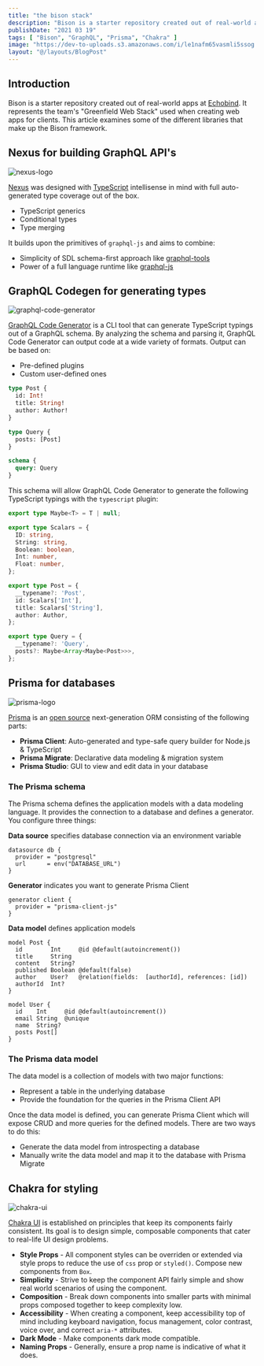 ```yaml
---
title: "the bison stack"
description: "Bison is a starter repository created out of real-world apps at Echobind. It represents the team's Greenfield Web Stack used when creating web apps for clients."
publishDate: "2021 03 19"
tags: [ "Bison", "GraphQL", "Prisma", "Chakra" ]
image: "https://dev-to-uploads.s3.amazonaws.com/i/le1nafm65vasmli5ssog.png"
layout: "@/layouts/BlogPost"
---
```


## Introduction

Bison is a starter repository created out of real-world apps at [Echobind](https://echobind.com/). It represents the team's "Greenfield Web Stack" used when creating web apps for clients. This article examines some of the different libraries that make up the Bison framework.

## Nexus for building GraphQL API's

![nexus-logo](https://dev-to-uploads.s3.amazonaws.com/i/d1hycuz9fuetopddyc8j.jpg)

[Nexus](https://nexusjs.org/) was designed with [TypeScript](https://www.typescriptlang.org/) intellisense in mind with full auto-generated type coverage out of the box.
* TypeScript generics
* Conditional types
* Type merging

It builds upon the primitives of `graphql-js` and aims to combine:
* Simplicity of SDL schema-first approach like [graphql-tools](https://www.apollographql.com/docs/graphql-tools/generate-schema.html)
* Power of a full language runtime like [graphql-js](https://github.com/graphql/graphql-js)

## GraphQL Codegen for generating types

![graphql-code-generator](https://dev-to-uploads.s3.amazonaws.com/i/ib54c5jtq49wmm7g2xoq.png)

[GraphQL Code Generator](https://graphql-code-generator.com/) is a CLI tool that can generate TypeScript typings out of a GraphQL schema. By analyzing the schema and parsing it, GraphQL Code Generator can output code at a wide variety of formats. Output can be based on:
* Pre-defined plugins
* Custom user-defined ones

```graphql
type Post {
  id: Int!
  title: String!
  author: Author!
}

type Query {
  posts: [Post]
}

schema {
  query: Query
}
```

This schema will allow GraphQL Code Generator to generate the following TypeScript typings with the `typescript` plugin:

```typescript
export type Maybe<T> = T | null;

export type Scalars = {
  ID: string,
  String: string,
  Boolean: boolean,
  Int: number,
  Float: number,
};

export type Post = {
  __typename?: 'Post',
  id: Scalars['Int'],
  title: Scalars['String'],
  author: Author,
};

export type Query = {
  __typename?: 'Query',
  posts?: Maybe<Array<Maybe<Post>>>,
};
```

## Prisma for databases

![prisma-logo](https://dev-to-uploads.s3.amazonaws.com/uploads/articles/v84g8g29pltcbb1efx3p.png)

[Prisma](https://www.prisma.io/) is an [open source](https://github.com/prisma/prisma) next-generation ORM consisting of the following parts:

- **Prisma Client**: Auto-generated and type-safe query builder for Node.js & TypeScript
- **Prisma Migrate**: Declarative data modeling & migration system
- **Prisma Studio**: GUI to view and edit data in your database

### The Prisma schema

The Prisma schema defines the application models with a data modeling language. It provides the connection to a database and defines a generator. You configure three things:

**Data source** specifies database connection via an environment variable

```
datasource db {
  provider = "postgresql"
  url      = env("DATABASE_URL")
}
```

**Generator** indicates you want to generate Prisma Client

```
generator client {
  provider = "prisma-client-js"
}
```

**Data model** defines application models

```
model Post {
  id        Int     @id @default(autoincrement())
  title     String
  content   String?
  published Boolean @default(false)
  author    User?   @relation(fields:  [authorId], references: [id])
  authorId  Int?
}

model User {
  id    Int     @id @default(autoincrement())
  email String  @unique
  name  String?
  posts Post[]
}
```

### The Prisma data model

The data model is a collection of models with two major functions:

- Represent a table in the underlying database
- Provide the foundation for the queries in the Prisma Client API

Once the data model is defined, you can generate Prisma Client which will expose CRUD and more queries for the defined models. There are two ways to do this:

- Generate the data model from introspecting a database
- Manually write the data model and map it to the database with Prisma Migrate

## Chakra for styling

![chakra-ui](https://dev-to-uploads.s3.amazonaws.com/i/nthyelkvm2dt4lxrdu35.png)

[Chakra UI](https://chakra-ui.com/) is established on principles that keep its components fairly consistent. Its goal is to design simple, composable components that cater to real-life UI design problems.

* **Style Props** - All component styles can be overriden or extended via style props to reduce the use of `css` prop or `styled()`. Compose new components from `Box`.
* **Simplicity** - Strive to keep the component API fairly simple and show real world scenarios of using the component.
* **Composition** - Break down components into smaller parts with minimal props composed together to keep complexity low.
* **Accessibility** - When creating a component, keep accessibility top of mind including keyboard navigation, focus management, color contrast, voice over,  and correct `aria-*` attributes.
* **Dark Mode** - Make components dark mode compatible.
* **Naming Props** - Generally, ensure a prop name is indicative of what it does.
